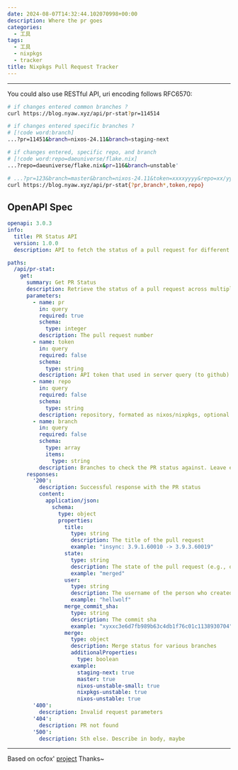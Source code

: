 ```yaml
---
date: 2024-08-07T14:32:44.102070998+00:00
description: Where the pr goes
categories:
  - 工具
tags:
  - 工具
  - nixpkgs
  - tracker
title: Nixpkgs Pull Request Tracker
---
```



<div class="h-[45vh]">
  <Cpn />
</div>

---

You could also use RESTful API, uri encoding follows RFC6570:

```bash
# if changes entered common branches ?
curl https://blog.nyaw.xyz/api/pr-stat?pr=114514
```

```bash
# if changes entered specific branches ?
# [!code word:branch]
...?pr=11451&branch=nixos-24.11&branch=staging-next
```

```bash
# if changes entered, specific repo, and branch
# [!code word:repo=daeuniverse/flake.nix]
...?repo=daeuniverse/flake.nix&pr=116&branch=unstable'
```

```bash
# ...?pr=123&branch=master&branch=nixos-24.11&token=xxxxyyyy&repo=xx/yy
curl https://blog.nyaw.xyz/api/pr-stat{?pr,branch*,token,repo}
```

## OpenAPI Spec

```yaml
openapi: 3.0.3
info:
  title: PR Status API
  version: 1.0.0
  description: API to fetch the status of a pull request for different branches

paths:
  /api/pr-stat:
    get:
      summary: Get PR Status
      description: Retrieve the status of a pull request across multiple branches
      parameters:
        - name: pr
          in: query
          required: true
          schema:
            type: integer
          description: The pull request number
        - name: token
          in: query
          required: false
          schema:
            type: string
          description: API token that used in server query (to github)
        - name: repo
          in: query
          required: false
          schema:
            type: string
          description: repository, formated as nixos/nixpkgs, optional
        - name: branch
          in: query
          required: false
          schema:
            type: array
            items:
              type: string
          description: Branches to check the PR status against. Leave empty to query common branches
      responses:
        '200':
          description: Successful response with the PR status
          content:
            application/json:
              schema:
                type: object
                properties:
                  title:
                    type: string
                    description: The title of the pull request
                    example: "insync: 3.9.1.60010 -> 3.9.3.60019"
                  state:
                    type: string
                    description: The state of the pull request (e.g., open, closed, merged)
                    example: "merged"
                  user:
                    type: string
                    description: The username of the person who created the pull request
                    example: "hellwolf"
                  merge_commit_sha:
                    type: string
                    description: The commit sha
                    example: "xyxxc3e6d7fb989b63c4db1f76c01c1138930704"
                  merge:
                    type: object
                    description: Merge status for various branches
                    additionalProperties:
                      type: boolean
                    example:
                      staging-next: true
                      master: true
                      nixos-unstable-small: true
                      nixpkgs-unstable: true
                      nixos-unstable: true
        '400':
          description: Invalid request parameters
        '404':
          description: PR not found
        '500':
          description: Sth else. Describe in body, maybe
```

---

Based on ocfox' [project](https://github.com/ocfox/nixpkgs-tracker) Thanks~
